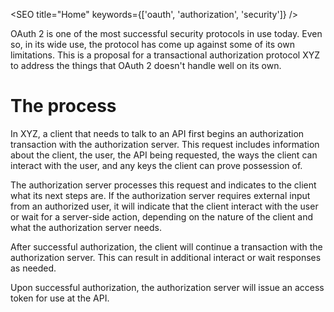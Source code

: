

<SEO title="Home" keywords={['oauth', 'authorization', 'security']} />

OAuth 2 is one of the most successful security protocols in use today. Even so, in its wide use, the protocol has come up against some of its own limitations. This is a proposal for a transactional authorization protocol XYZ to address the things that OAuth 2 doesn't handle well on its own. 

# The process

In XYZ, a client that needs to talk to an API first <Link to="/transactionrequest">begins an authorization transaction</Link> with the authorization server. This request includes information about the client, the user, the API being requested, the ways the client can interact with the user, and any keys the client can prove possession of.

The authorization server processes this request and indicates to the client what its next steps are. If the authorization server requires external input from an authorized user, it will indicate that the client <Link to="/interactresponse">interact with the user</Link> or <Link to="/waitresponse">wait for a server-side action</Link>, depending on the nature of the client and what the authorization server needs.

After successful authorization, the client will <Link to="/transactioncontinue">continue a transaction</Link> with the authorization server. This can result in additional <Link to="/interactresponse">interact</Link> or <Link to="/waitresponse">wait</Link> responses as needed.

Upon successful authorization, the authorization server will <Link to="/tokenresponse">issue an access token for use at the API</Link>. 

